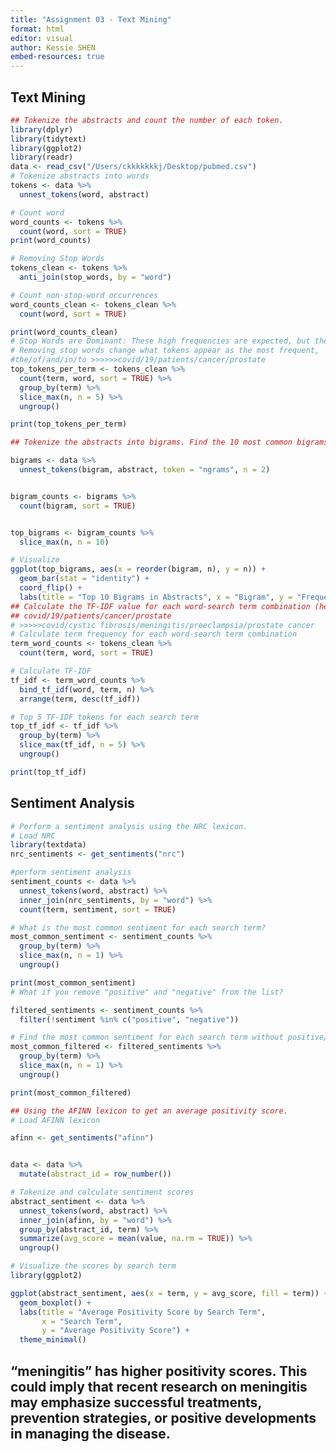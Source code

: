 ```yaml
---
title: "Assignment 03 - Text Mining"
format: html
editor: visual
author: Kessie SHEN
embed-resources: true
---
```


## Text Mining

```r
## Tokenize the abstracts and count the number of each token.
library(dplyr)
library(tidytext)
library(ggplot2)
library(readr)
data <- read_csv("/Users/ckkkkkkkj/Desktop/pubmed.csv")
# Tokenize abstracts into words
tokens <- data %>%
  unnest_tokens(word, abstract)

# Count word
word_counts <- tokens %>%
  count(word, sort = TRUE)
print(word_counts)

# Removing Stop Words
tokens_clean <- tokens %>%
  anti_join(stop_words, by = "word")

# Count non-stop-word occurrences
word_counts_clean <- tokens_clean %>%
  count(word, sort = TRUE)

print(word_counts_clean)
# Stop Words are Dominant: These high frequencies are expected, but they don’t contribute much to understanding the unique content or themes in the abstracts
# Removing stop words change what tokens appear as the most frequent,
#the/of/and/in/to >>>>>>covid/19/patients/cancer/prostate
top_tokens_per_term <- tokens_clean %>%
  count(term, word, sort = TRUE) %>%
  group_by(term) %>%
  slice_max(n, n = 5) %>%
  ungroup()

print(top_tokens_per_term)
```

```r
## Tokenize the abstracts into bigrams. Find the 10 most common bigrams and visualize them with ggplot2.

bigrams <- data %>%
  unnest_tokens(bigram, abstract, token = "ngrams", n = 2)


bigram_counts <- bigrams %>%
  count(bigram, sort = TRUE)


top_bigrams <- bigram_counts %>%
  slice_max(n, n = 10)

# Visualize
ggplot(top_bigrams, aes(x = reorder(bigram, n), y = n)) +
  geom_bar(stat = "identity") +
  coord_flip() +
  labs(title = "Top 10 Bigrams in Abstracts", x = "Bigram", y = "Frequency")
## Calculate the TF-IDF value for each word-search term combination (here you want the search term to be the “document”). What are the 5 tokens from each search term with the highest TF-IDF value? How are the results different from the answers you got in question 1?
## covid/19/patients/cancer/prostate  
# >>>>>covid/cystic fibrosis/meningitis/preeclampsia/prostate cancer
# Calculate term frequency for each word-search term combination
term_word_counts <- tokens_clean %>%
  count(term, word, sort = TRUE)

# Calculate TF-IDF
tf_idf <- term_word_counts %>%
  bind_tf_idf(word, term, n) %>%
  arrange(term, desc(tf_idf))

# Top 5 TF-IDF tokens for each search term
top_tf_idf <- tf_idf %>%
  group_by(term) %>%
  slice_max(tf_idf, n = 5) %>%
  ungroup()

print(top_tf_idf)

```

## Sentiment Analysis

```r
# Perform a sentiment analysis using the NRC lexicon. 
# Load NRC
library(textdata)
nrc_sentiments <- get_sentiments("nrc")

#perform sentiment analysis
sentiment_counts <- data %>%
  unnest_tokens(word, abstract) %>%                
  inner_join(nrc_sentiments, by = "word") %>% 
  count(term, sentiment, sort = TRUE)               

# What is the most common sentiment for each search term?
most_common_sentiment <- sentiment_counts %>%
  group_by(term) %>%
  slice_max(n, n = 1) %>%
  ungroup()

print(most_common_sentiment)
# What if you remove "positive" and "negative" from the list?

filtered_sentiments <- sentiment_counts %>%
  filter(!sentiment %in% c("positive", "negative"))

# Find the most common sentiment for each search term without positive/negative
most_common_filtered <- filtered_sentiments %>%
  group_by(term) %>%
  slice_max(n, n = 1) %>%
  ungroup()

print(most_common_filtered)

## Using the AFINN lexicon to get an average positivity score.
# Load AFINN lexicon

afinn <- get_sentiments("afinn")


data <- data %>%
  mutate(abstract_id = row_number())

# Tokenize and calculate sentiment scores
abstract_sentiment <- data %>%
  unnest_tokens(word, abstract) %>%             
  inner_join(afinn, by = "word") %>%             
  group_by(abstract_id, term) %>%                
  summarize(avg_score = mean(value, na.rm = TRUE)) %>%  
  ungroup()

# Visualize the scores by search term
library(ggplot2)

ggplot(abstract_sentiment, aes(x = term, y = avg_score, fill = term)) +
  geom_boxplot() +
  labs(title = "Average Positivity Score by Search Term",
       x = "Search Term",
       y = "Average Positivity Score") +
  theme_minimal()
```

## "meningitis" has higher positivity scores. This could imply that recent research on meningitis may emphasize successful treatments, prevention strategies, or positive developments in managing the disease.
